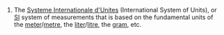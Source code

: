 #The [[Systeme Internationale d'Unites]] (International System of Units), or [[SI]] system of measurements that is based on the fundamental units of the [[meter]]/[[metre]], the [[liter]]/[[litre]], the [[gram]], etc.